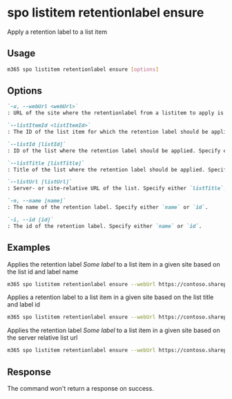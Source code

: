 
# spo listitem retentionlabel ensure

Apply a retention label to a list item

## Usage

```sh
m365 spo listitem retentionlabel ensure [options]
```

## Options

```md defintion-list
`-u, --webUrl <webUrl>`
: URL of the site where the retentionlabel from a listitem to apply is located

`--listItemId <listItemId>`
: The ID of the list item for which the retention label should be applied.

`--listId [listId]`
: ID of the list where the retention label should be applied. Specify either `listTitle`, `listId` or `listUrl`

`--listTitle [listTitle]`
: Title of the list where the retention label should be applied. Specify either `listTitle`, `listId` or `listUrl`

`--listUrl [listUrl]`
: Server- or site-relative URL of the list. Specify either `listTitle`, `listId` or `listUrl`

`-n, --name [name]`
: The name of the retention label. Specify either `name` or `id`.

`-i, --id [id]`
: The id of the retention label. Specify either `name` or `id`.
```

<Global />

## Examples

Applies the retention label _Some label_ to a list item in a given site based on the list id and label name

```sh
m365 spo listitem retentionlabel ensure --webUrl https://contoso.sharepoint.com/sites/project-x --listId 0cd891ef-afce-4e55-b836-fce03286cccf --listItemId 1 --name 'Some label'
```

Applies a retention label to a list item in a given site based on the list title and label id

```sh
m365 spo listitem retentionlabel ensure --webUrl https://contoso.sharepoint.com/sites/project-x --listTitle 'List 1' --listItemId 1 --id '7a621a91-063b-461b-aff6-d713d5fb23eb'
```

Applies the retention label _Some label_ to a list item in a given site based on the server relative list url

```sh
m365 spo listitem retentionlabel ensure --webUrl https://contoso.sharepoint.com/sites/project-x --listUrl /sites/project-x/lists/TestList --listItemId 1 --name 'Some label'
```

## Response

The command won't return a response on success.
